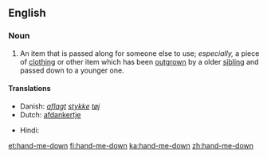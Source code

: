 ==English==

===Noun===
{{en-noun|sg=[[hand]]-[[me]]-[[down]]}}

# An item that is passed along for someone else to use; ''especially,'' a piece of [[clothing]] or other item which has been [[outgrow]]n by a older [[sibling]] and passed down to a younger one.

====Translations====
{{trans-top|An item that is passed along for someone else to use}}
* Danish: ''[[aflagt]] [[stykke]] [[tøj]]''<!-- not wikified as a unit since doesn't seem to be idiomatic as a unit -->
* Dutch: [[afdankertje]] {{n}}
{{trans-mid}}
* Hindi: {{t|hi|उतरन|f|xs=Hindi}}
{{trans-bottom}}

[[et:hand-me-down]]
[[fi:hand-me-down]]
[[ka:hand-me-down]]
[[zh:hand-me-down]]